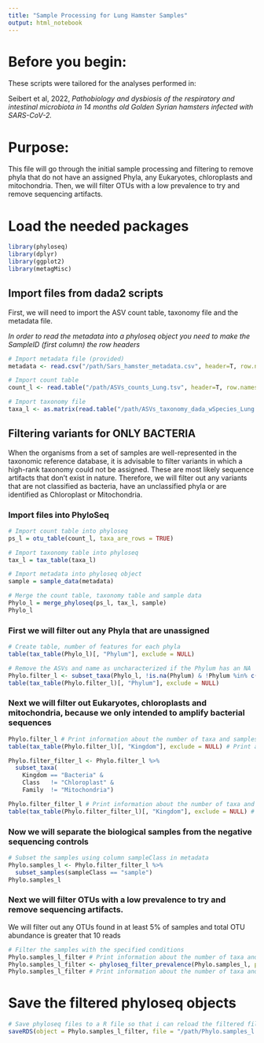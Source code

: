 ```yaml
---
title: "Sample Processing for Lung Hamster Samples"
output: html_notebook
---
```


# Before you begin:

These scripts were tailored for the analyses performed in:
  
Seibert et al, 2022, *Pathobiology and dysbiosis of the respiratory and intestinal microbiota in 14 months old Golden Syrian hamsters infected with SARS-CoV-2.*

# Purpose: 
This file will go through the initial sample processing and filtering to remove phyla that do not have an assigned Phyla, any Eukaryotes, chloroplasts and mitochondria. Then, we will filter OTUs with a low prevalence to try and remove sequencing artifacts. 

# Load the needed packages
```r
library(phyloseq)
library(dplyr)
library(ggplot2)
library(metagMisc)
```

## Import files from dada2 scripts 

First, we will need to import the ASV count table, taxonomy file and the metadata file.\ 

*In order to read the metadata into a phyloseq object you need to make the SampleID (first column) the row headers*
```r
# Import metadata file (provided)
metadata <- read.csv("/path/Sars_hamster_metadata.csv", header=T, row.names=1, check.names=F)

# Import count table 
count_l <- read.table("/path/ASVs_counts_Lung.tsv", header=T, row.names=1, check.names=F, sep="\t")

# Import taxonomy file 
taxa_l <- as.matrix(read.table("/path/ASVs_taxonomy_dada_wSpecies_Lung.tsv", header=T, row.names=1, check.names=F, sep="\t"))
```

## Filtering variants for ONLY BACTERIA  

When the organisms from a set of samples are well-represented in the taxonomic reference database, it is advisable to filter variants in which a high-rank taxonomy could not be assigned. These are most likely sequence artifacts that don’t exist in nature. Therefore, we will filter out any variants that are not classified as bacteria, have an unclassified phyla or are identified as Chloroplast or Mitochondria.\

### Import files into PhyloSeq
```r
# Import count table into phyloseq
ps_l = otu_table(count_l, taxa_are_rows = TRUE)

# Import taxonomy table into phyloseq 
tax_l = tax_table(taxa_l)

# Import metadata into phyloseq object
sample = sample_data(metadata)

# Merge the count table, taxonomy table and sample data 
Phylo_l = merge_phyloseq(ps_l, tax_l, sample)
Phylo_l
```

### First we will filter out any Phyla that are unassigned
```r
# Create table, number of features for each phyla
table(tax_table(Phylo_l)[, "Phylum"], exclude = NULL)

# Remove the ASVs and name as uncharacterized if the Phylum has an NA 
Phylo.filter_l <- subset_taxa(Phylo_l, !is.na(Phylum) & !Phylum %in% c("", "uncharacterized"))
table(tax_table(Phylo.filter_l)[, "Phylum"], exclude = NULL)
```

### Next we will filter out Eukaryotes, chloroplasts and mitochondria, because we only intended to amplify bacterial sequences
```r
Phylo.filter_l # Print information about the number of taxa and samples before filtering 
table(tax_table(Phylo.filter_l)[, "Kingdom"], exclude = NULL) # Print a table that states the number of sequences for the different kingdoms before filtering

Phylo.filter_filter_l <- Phylo.filter_l %>%
  subset_taxa(
    Kingdom == "Bacteria" &
    Class   != "Chloroplast" &
    Family  != "Mitochondria")

Phylo.filter_filter_l # Print information about the number of taxa and samples after filtering 
table(tax_table(Phylo.filter_filter_l)[, "Kingdom"], exclude = NULL) # Print a table that states the number of sequences for the different kingdoms after filtering
```

### Now we will separate the biological samples from the negative sequencing controls 
```r
# Subset the samples using column sampleClass in metadata
Phylo.samples_l <- Phylo.filter_filter_l %>%
  subset_samples(sampleClass == "sample")
Phylo.samples_l
```


### Next we will filter OTUs with a low prevalence to try and remove sequencing artifacts. 

We will filter out any OTUs found in at least 5% of samples and total OTU abundance is greater that 10 reads 
```r
# Filter the samples with the specified conditions 
Phylo.samples_l_filter # Print information about the number of taxa and samples before filtering 
Phylo.samples_l_filter <- phyloseq_filter_prevalence(Phylo.samples_l, prev.trh = 0.05, abund.trh = 10, threshold_condition = "AND")
Phylo.samples_l_filter # Print information about the number of taxa and samples after filtering 
```

# Save the filtered phyloseq objects 
```r
# Save phyloseq files to a R file so that i can reload the filtered file 
saveRDS(object = Phylo.samples_l_filter, file = "/path/Phylo.samples_l.rds")
```
